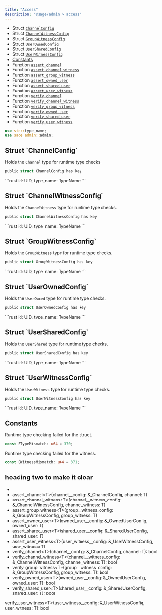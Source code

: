 ```yaml
---
title: "Access"
description: "@sage/admin > access"
---
```


- Struct [`ChannelConfig`](#channel-config)
- Struct [`ChannelWitnessConfig`](#channel-witness-config)
- Struct [`GroupWitnessConfig`](#group-witness-config)
- Struct [`UserOwnedConfig`](#user-owned-config)
- Struct [`UserSharedConfig`](#user-shared-config)
- Struct [`UserWitnessConfig`](#user-witness-config)
- [Constants](#constants)
- Function [`assert_channel`]()
- Function [`assert_channel_witness`]()
- Function [`assert_group_witness`]()
- Function [`assert_owned_user`]()
- Function [`assert_shared_user`]()
- Function [`assert_user_witness`]()
- Function [`verify_channel`]()
- Function [`verify_channel_witness`]()
- Function [`verify_group_witness`]()
- Function [`verify_owned_user`]()
- Function [`verify_shared_user`]()
- Function [`verify_user_witness`]()

```rust
use std::type_name;
use sage_admin::admin;
```

<h2 id="channel-config">Struct `ChannelConfig`</h2>

Holds the `Channel` type for runtime type checks.

```rust
public struct ChannelConfig has key
```

<Expandable title="Fields">
  ```rust
  id: UID,
  type_name: TypeName
  ```
</Expandable>

<h2 id="channel-witness-config">Struct `ChannelWitnessConfig`</h2>

Holds the `ChannelWitness` type for runtime type checks.

```rust
public struct ChannelWitnessConfig has key
```

<Expandable title="Fields">
  ```rust
  id: UID,
  type_name: TypeName
  ```
</Expandable>

<h2 id="group-witness-config">Struct `GroupWitnessConfig`</h2>

Holds the `GroupWitness` type for runtime type checks.

```rust
public struct GroupWitnessConfig has key
```

<Expandable title="Fields">
  ```rust
  id: UID,
  type_name: TypeName
  ```
</Expandable>

<h2 id="user-owned-config">Struct `UserOwnedConfig`</h2>

Holds the `UserOwned` type for runtime type checks.

```rust
public struct UserOwnedConfig has key
```

<Expandable title="Fields">
  ```rust
  id: UID,
  type_name: TypeName
  ```
</Expandable>

<h2 id="user-shared-config">Struct `UserSharedConfig`</h2>

Holds the `UserShared` type for runtime type checks.

```rust
public struct UserSharedConfig has key
```

<Expandable title="Fields">
  ```rust
  id: UID,
  type_name: TypeName
  ```
</Expandable>

<h2 id="user-witness-config">Struct `UserWitnessConfig`</h2>

Holds the `UserWitness` type for runtime type checks.

```rust
public struct UserWitnessConfig has key
```

<Expandable title="Fields">
  ```rust
  id: UID,
  type_name: TypeName
  ```
</Expandable>

<h2 id="constants">Constants</h2>

Runtime type checking failed for the struct.

```rust
const ETypeMismatch: u64 = 370;
```

Runtime type checking failed for the witness.

```rust
const EWitnessMismatch: u64 = 371;
```

## heading two to make it clear

- 
- assert_channel\<T\>(channel__config: &\_ChannelConfig, channel: T)
- assert_channel_witness\<T\>(channel__witness_config: &\_ChannelWitnessConfig, channel_witness: T)
- assert_group_witness\<T\>(group__witness_config: &\_GroupWitnessConfig, group_witness: T)
- assert_owned_user\<T\>(owned_user__config: &\_OwnedUserConfig, owned_user: T)
- assert_shared_user\<T\>(shared_user__config: &\_SharedUserConfig, shared_user: T)
- assert_user_witness\<T\>(user_witness__config: &\_UserWitnessConfig, user_witness: T)
- verify_channel\<T\>(channel__config: &\_ChannelConfig, channel: T): bool
- verify_channel_witness\<T\>(channel__witness_config: &\_ChannelWitnessConfig, channel_witness: T): bool
- verify_group_witness\<T\>(group__witness_config: &\_GroupWitnessConfig, group_witness: T): bool
- verify_owned_user\<T\>(owned_user__config: &\_OwnedUserConfig, owned_user: T): bool
- verify_shared_user\<T\>(shared_user__config: &\_SharedUserConfig, shared_user: T): bool

verify_user_witness\<T\>(user_witness__config: &\_UserWitnessConfig, user_witness: T): bool